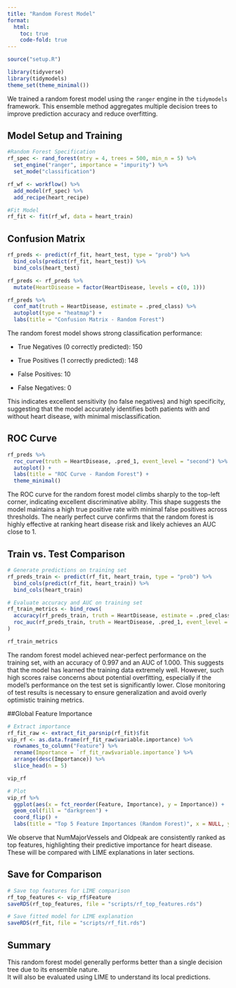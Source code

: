 ```yaml
---
title: "Random Forest Model"
format:
  html:
    toc: true
    code-fold: true
---
```


```r
source("setup.R")

library(tidyverse)
library(tidymodels)
theme_set(theme_minimal())

```


We trained a random forest model using the `ranger` engine in the `tidymodels` framework. This ensemble method aggregates multiple decision trees to improve prediction accuracy and reduce overfitting.

## Model Setup and Training
```r
#Random Forest Specification
rf_spec <- rand_forest(mtry = 4, trees = 500, min_n = 5) %>%
  set_engine("ranger", importance = "impurity") %>%
  set_mode("classification")

rf_wf <- workflow() %>%
  add_model(rf_spec) %>%
  add_recipe(heart_recipe)

#Fit Model
rf_fit <- fit(rf_wf, data = heart_train)

```
## Confusion Matrix

```r
rf_preds <- predict(rf_fit, heart_test, type = "prob") %>%
  bind_cols(predict(rf_fit, heart_test)) %>%
  bind_cols(heart_test)

rf_preds <- rf_preds %>%
  mutate(HeartDisease = factor(HeartDisease, levels = c(0, 1)))

rf_preds %>%
  conf_mat(truth = HeartDisease, estimate = .pred_class) %>%
  autoplot(type = "heatmap") +
  labs(title = "Confusion Matrix - Random Forest")

```
The random forest model shows strong classification performance:

- True Negatives (0 correctly predicted): 150

- True Positives (1 correctly predicted): 148

- False Positives: 10

- False Negatives: 0

This indicates excellent sensitivity (no false negatives) and high specificity, suggesting that the model accurately identifies both patients with and without heart disease, with minimal misclassification.

## ROC Curve

```r
rf_preds %>%
  roc_curve(truth = HeartDisease, .pred_1, event_level = "second") %>%
  autoplot() +
  labs(title = "ROC Curve - Random Forest") +
  theme_minimal()

```

The ROC curve for the random forest model climbs sharply to the top-left corner, indicating excellent discriminative ability. This shape suggests the model maintains a high true positive rate with minimal false positives across thresholds. The nearly perfect curve confirms that the random forest is highly effective at ranking heart disease risk and likely achieves an AUC close to 1.

## Train vs. Test Comparison

```r
# Generate predictions on training set
rf_preds_train <- predict(rf_fit, heart_train, type = "prob") %>%
  bind_cols(predict(rf_fit, heart_train)) %>%
  bind_cols(heart_train)

# Evaluate accuracy and AUC on training set
rf_train_metrics <- bind_rows(
  accuracy(rf_preds_train, truth = HeartDisease, estimate = .pred_class),
  roc_auc(rf_preds_train, truth = HeartDisease, .pred_1, event_level = "second")
)

rf_train_metrics

```

The random forest model achieved near-perfect performance on the training set, with an accuracy of 0.997 and an AUC of 1.000. This suggests that the model has learned the training data extremely well. However, such high scores raise concerns about potential overfitting, especially if the model's performance on the test set is significantly lower. Close monitoring of test results is necessary to ensure generalization and avoid overly optimistic training metrics.

##Global Feature Importance

```r
# Extract importance
rf_fit_raw <- extract_fit_parsnip(rf_fit)$fit
vip_rf <- as.data.frame(rf_fit_raw$variable.importance) %>%
  rownames_to_column("Feature") %>%
  rename(Importance = `rf_fit_raw$variable.importance`) %>%
  arrange(desc(Importance)) %>%
  slice_head(n = 5)

vip_rf

# Plot
vip_rf %>%
  ggplot(aes(x = fct_reorder(Feature, Importance), y = Importance)) +
  geom_col(fill = "darkgreen") +
  coord_flip() +
  labs(title = "Top 5 Feature Importances (Random Forest)", x = NULL, y = "Importance")

```
We observe that NumMajorVessels and Oldpeak are consistently ranked as top features, highlighting their predictive importance for heart disease. These will be compared with LIME explanations in later sections.

## Save for Comparison

```r
# Save top features for LIME comparison
rf_top_features <- vip_rf$Feature
saveRDS(rf_top_features, file = "scripts/rf_top_features.rds")

# Save fitted model for LIME explanation
saveRDS(rf_fit, file = "scripts/rf_fit.rds")
```

## Summary

This random forest model generally performs better than a single decision tree due to its ensemble nature.  
It will also be evaluated using LIME to understand its local predictions.